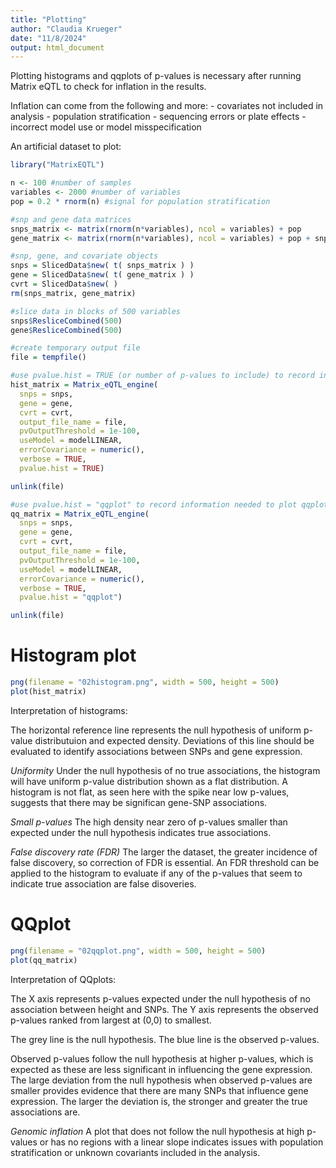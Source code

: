 ```yaml
---
title: "Plotting"
author: "Claudia Krueger"
date: "11/8/2024"
output: html_document
---
```


Plotting histograms and qqplots of p-values is necessary after running Matrix eQTL to check for inflation in the results.

Inflation can come from the following and more:
- covariates not included in analysis
- population stratification
- sequencing errors or plate effects
- incorrect model use or model misspecification

An artificial dataset to plot:
```r
library("MatrixEQTL")

n <- 100 #number of samples
variables <- 2000 #number of variables
pop = 0.2 * rnorm(n) #signal for population stratification

#snp and gene data matrices
snps_matrix <- matrix(rnorm(n*variables), ncol = variables) + pop
gene_matrix <- matrix(rnorm(n*variables), ncol = variables) + pop + snps_matrix*((1:variables)/variables)^9/2

#snp, gene, and covariate objects
snps = SlicedData$new( t( snps_matrix ) )
gene = SlicedData$new( t( gene_matrix ) )
cvrt = SlicedData$new( )
rm(snps_matrix, gene_matrix)

#slice data in blocks of 500 variables
snps$ResliceCombined(500)
gene$ResliceCombined(500)

#create temporary output file
file = tempfile()

#use pvalue.hist = TRUE (or number of p-values to include) to record information needed to plot histograms
hist_matrix = Matrix_eQTL_engine(
  snps = snps,
  gene = gene,
  cvrt = cvrt,
  output_file_name = file,
  pvOutputThreshold = 1e-100,
  useModel = modelLINEAR,
  errorCovariance = numeric(),
  verbose = TRUE,
  pvalue.hist = TRUE)

unlink(file)

#use pvalue.hist = "qqplot" to record information needed to plot qqplots
qq_matrix = Matrix_eQTL_engine(
  snps = snps,
  gene = gene,
  cvrt = cvrt,
  output_file_name = file,
  pvOutputThreshold = 1e-100,
  useModel = modelLINEAR,
  errorCovariance = numeric(),
  verbose = TRUE,
  pvalue.hist = "qqplot")

unlink(file)

```

# Histogram plot
```r
png(filename = "02histogram.png", width = 500, height = 500)
plot(hist_matrix)
```

Interpretation of histograms:

The horizontal reference line represents the null hypothesis of uniform p-value distributuion and expected density. Deviations of this line should be evaluated to identify associations between SNPs and gene expression.

*Uniformity*
Under the null hypothesis of no true associations, the histogram will have uniform p-value distribution shown as a flat distribution. A histogram is not flat, as seen here with the spike near low p-values, suggests that there may be significan gene-SNP associations.

*Small p-values*
The high density near zero of p-values smaller than expected under the null hypothesis indicates true associations.

*False discovery rate (FDR)*
The larger the dataset, the greater incidence of false discovery, so correction of FDR is essential. An FDR threshold can be applied to the histogram to evaluate if any of the p-values that seem to indicate true association are false disoveries.

# QQplot
```r
png(filename = "02qqplot.png", width = 500, height = 500)
plot(qq_matrix)
```

Interpretation of QQplots:

The X axis represents p-values expected under the null hypothesis of no association between height and SNPs. The Y axis represents the observed p-values ranked from largest at (0,0) to smallest. 

The grey line is the null hypothesis. The blue line is the observed p-values.

Observed p-values follow the null hypothesis at higher p-values, which is expected as these are less significant in influencing the gene expression. The large deviation from the null hypothesis when observed p-values are smaller provides evidence that there are many SNPs that influence gene expression. The larger the deviation is, the stronger and greater the true associations are.

*Genomic inflation*
A plot that does not follow the null hypothesis at high p-values or has no regions with a linear slope indicates issues with population stratification or unknown covariants included in the analysis.

